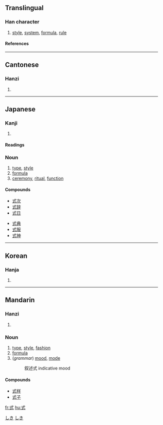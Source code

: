 ==Translingual==
===Han character===
{{Han char|rn=56|rad=弋|as=03|sn=6|four=4310<sub>0</sub>|canj=戈心一 (IPM)}}
# [[style]], [[system]], [[formula]], [[rule]]
====References====
{{Han ref|kx=0355.060|dkj=09663|hdz=10558.070|uh=5F0F|ud=24335|bh=A6A1|bd=42657}}
----
==Cantonese==
===Hanzi===
{{yue-hanzi|jyut=|y=sik1}}
# {{defn|Cantonese}}
----
==Japanese==
===Kanji===
{{ja-kanji|grade=|rs=弋03}}
# {{defn|Japanese}} 
====Readings====
{{ja-readings|on=[[しき]] (shiki), [[しょく]] (shoku)|kun=[[のり]] (nori), [[のっとる]] (nottoru)}}

===Noun===
{{ja-noun|k|hira=しき|rom=shiki|hidx=しき}}

#[[type]], [[style]]
#[[formula]]
#[[ceremony]], [[ritual]], [[function]]
[[Category:ja:Mathematics|しき]]
[[Category:ja:Computing|しき]]

====Compounds====
{{top2}}
*[[式次]]
*[[式辞]]
*[[式日]]
{{mid2}}
*[[式典]]
*[[式服]]
*[[式神]]
{{bottom}}
----

==Korean==
===Hanja===
{{ko-hanja|hangeul=[[식]]|eumhun=|rv=sik|mr=sik|y=sik}}
# {{defn|Korean}}
----
==Mandarin==
===Hanzi===
{{cmn-hanzi|pin=[[shǐ]] (shi3), [[shì]] (shi4)|wg=shih<sup>3</sup>, shih<sup>4</sup>}}
# {{defn|Mandarin}}

===Noun===
# [[type]], [[style]], [[fashion]]
# [[formula]]
#(''grammar'') [[mood]], [[mode]]
#:叙述式 indicative mood

====Compounds====
*[[式样]]
*[[式子]]

[[fr:式]]
[[hu:式]]